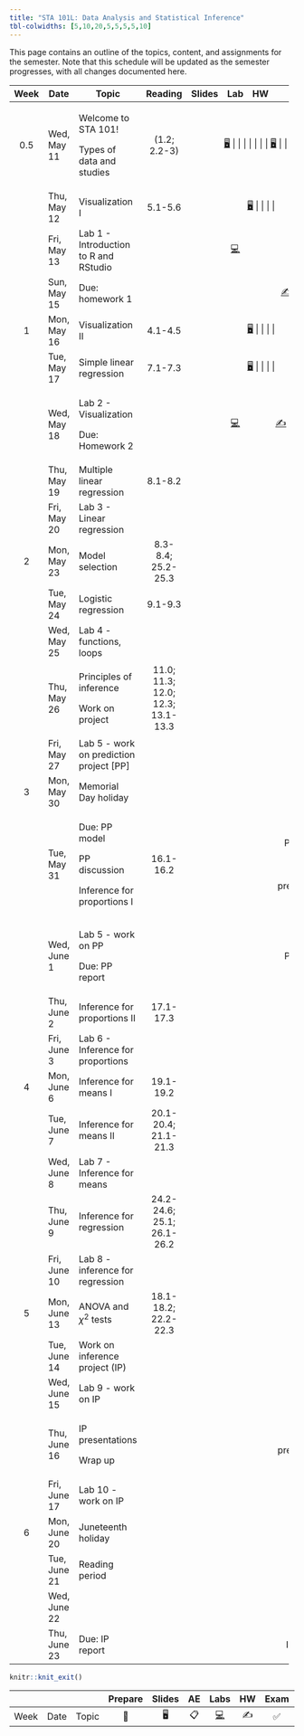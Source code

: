 ```yaml
---
title: "STA 101L: Data Analysis and Statistical Inference"
tbl-colwidths: [5,10,20,5,5,5,5,10]
---
```


This page contains an outline of the topics, content, and assignments for the semester. Note that this schedule will be updated as the semester progresses, with all changes documented here.

::: column-screen-inset-right
+------+--------------+-------------------------------------------+-----------------------------------+--------------------------------------------------------------------------+------------------------------------------------------------------------------------------------------------------------------------------+---------------------+-----------------+
| Week | Date         | Topic                                     | Reading                           | Slides                                                                   | Lab                                                                                                                                      | HW                  | Project         |
+:====:+==============+===========================================+:=================================:+:========================================================================:+:========================================================================================================================================:+:===================:+:===============:+
| 0.5  | Wed, May 11  | Welcome to STA 101!                       | (1.2; 2.2-3)                      | [🖥️](/slides/lec-1.html "Lecture slides"){aria-label="Lecture 1 slides"} |                                                                                                                                          |                     |                 |
|      |              |                                           |                                   |                                                                          |                                                                                                                                          |                     |                 |
|      |              | Types of data and studies                 |                                   | [🖥️](/slides/lec-2.html "Lecture slides"){aria-label="Lecture 2 slides"} |                                                                                                                                          |                     |                 |
+------+--------------+-------------------------------------------+-----------------------------------+--------------------------------------------------------------------------+------------------------------------------------------------------------------------------------------------------------------------------+---------------------+-----------------+
|      | Thu, May 12  | Visualization I                           | 5.1-5.6                           | [🖥️](/slides/lec-3.html "Lecture slides"){aria-label="Lecture 3 slides"} |                                                                                                                                          |                     |                 |
+------+--------------+-------------------------------------------+-----------------------------------+--------------------------------------------------------------------------+------------------------------------------------------------------------------------------------------------------------------------------+---------------------+-----------------+
|      | Fri, May 13  | Lab 1 - Introduction to R and RStudio     |                                   |                                                                          | [💻](https://openintro.shinyapps.io/ims-01-data-01/ "Lab instructions"){aria-label="Lab 1 instructions"}                                 |                     |                 |
+------+--------------+-------------------------------------------+-----------------------------------+--------------------------------------------------------------------------+------------------------------------------------------------------------------------------------------------------------------------------+---------------------+-----------------+
|      | Sun, May 15  | Due: homework 1                           |                                   |                                                                          |                                                                                                                                          | [✍️](/hw/hw-1.html) |                 |
+------+--------------+-------------------------------------------+-----------------------------------+--------------------------------------------------------------------------+------------------------------------------------------------------------------------------------------------------------------------------+---------------------+-----------------+
| 1    | Mon, May 16  | Visualization II                          | 4.1-4.5                           | [🖥️](/slides/lec-3.html "Lecture slides"){aria-label="Lecture 3 slides"} |                                                                                                                                          |                     |                 |
+------+--------------+-------------------------------------------+-----------------------------------+--------------------------------------------------------------------------+------------------------------------------------------------------------------------------------------------------------------------------+---------------------+-----------------+
|      | Tue, May 17  | Simple linear regression                  | 7.1-7.3                           | [🖥️](/slides/lec-4.html "Lecture slides"){aria-label="Lecture 4 slides"} |                                                                                                                                          |                     |                 |
+------+--------------+-------------------------------------------+-----------------------------------+--------------------------------------------------------------------------+------------------------------------------------------------------------------------------------------------------------------------------+---------------------+-----------------+
|      | Wed, May 18  | Lab 2 - Visualization                     |                                   |                                                                          | [💻](http://openintrostat.github.io/oilabs-tidy/02_intro_to_data/intro_to_data.html "Lab instructions"){aria-label="Lab 1 instructions"} | [✍️](/hw/hw-2.html) |                 |
|      |              |                                           |                                   |                                                                          |                                                                                                                                          |                     |                 |
|      |              | Due: Homework 2                           |                                   |                                                                          |                                                                                                                                          |                     |                 |
+------+--------------+-------------------------------------------+-----------------------------------+--------------------------------------------------------------------------+------------------------------------------------------------------------------------------------------------------------------------------+---------------------+-----------------+
|      | Thu, May 19  | Multiple linear regression                | 8.1-8.2                           |                                                                          |                                                                                                                                          |                     |                 |
+------+--------------+-------------------------------------------+-----------------------------------+--------------------------------------------------------------------------+------------------------------------------------------------------------------------------------------------------------------------------+---------------------+-----------------+
|      | Fri, May 20  | Lab 3 - Linear regression                 |                                   |                                                                          |                                                                                                                                          |                     |                 |
+------+--------------+-------------------------------------------+-----------------------------------+--------------------------------------------------------------------------+------------------------------------------------------------------------------------------------------------------------------------------+---------------------+-----------------+
| 2    | Mon, May 23  | Model selection                           | 8.3-8.4; 25.2-25.3                |                                                                          |                                                                                                                                          |                     |                 |
+------+--------------+-------------------------------------------+-----------------------------------+--------------------------------------------------------------------------+------------------------------------------------------------------------------------------------------------------------------------------+---------------------+-----------------+
|      | Tue, May 24  | Logistic regression                       | 9.1-9.3                           |                                                                          |                                                                                                                                          |                     |                 |
+------+--------------+-------------------------------------------+-----------------------------------+--------------------------------------------------------------------------+------------------------------------------------------------------------------------------------------------------------------------------+---------------------+-----------------+
|      | Wed, May 25  | Lab 4 - functions, loops                  |                                   |                                                                          |                                                                                                                                          |                     |                 |
+------+--------------+-------------------------------------------+-----------------------------------+--------------------------------------------------------------------------+------------------------------------------------------------------------------------------------------------------------------------------+---------------------+-----------------+
|      | Thu, May 26  | Principles of inference                   | 11.0; 11.3; 12.0; 12.3; 13.1-13.3 |                                                                          |                                                                                                                                          |                     |                 |
|      |              |                                           |                                   |                                                                          |                                                                                                                                          |                     |                 |
|      |              | Work on project                           |                                   |                                                                          |                                                                                                                                          |                     |                 |
+------+--------------+-------------------------------------------+-----------------------------------+--------------------------------------------------------------------------+------------------------------------------------------------------------------------------------------------------------------------------+---------------------+-----------------+
|      | Fri, May 27  | Lab 5 - work on prediction project \[PP\] |                                   |                                                                          |                                                                                                                                          |                     |                 |
+------+--------------+-------------------------------------------+-----------------------------------+--------------------------------------------------------------------------+------------------------------------------------------------------------------------------------------------------------------------------+---------------------+-----------------+
| 3    | Mon, May 30  | Memorial Day holiday                      |                                   |                                                                          |                                                                                                                                          |                     |                 |
+------+--------------+-------------------------------------------+-----------------------------------+--------------------------------------------------------------------------+------------------------------------------------------------------------------------------------------------------------------------------+---------------------+-----------------+
|      | Tue, May 31  | Due: PP model                             | 16.1-16.2                         |                                                                          |                                                                                                                                          |                     | PP model (9am)  |
|      |              |                                           |                                   |                                                                          |                                                                                                                                          |                     |                 |
|      |              | PP discussion                             |                                   |                                                                          |                                                                                                                                          |                     | PP presentation |
|      |              |                                           |                                   |                                                                          |                                                                                                                                          |                     |                 |
|      |              | Inference for proportions I               |                                   |                                                                          |                                                                                                                                          |                     |                 |
+------+--------------+-------------------------------------------+-----------------------------------+--------------------------------------------------------------------------+------------------------------------------------------------------------------------------------------------------------------------------+---------------------+-----------------+
|      | Wed, June 1  | Lab 5 - work on PP                        |                                   |                                                                          |                                                                                                                                          |                     | PP report       |
|      |              |                                           |                                   |                                                                          |                                                                                                                                          |                     |                 |
|      |              | Due: PP report                            |                                   |                                                                          |                                                                                                                                          |                     |                 |
+------+--------------+-------------------------------------------+-----------------------------------+--------------------------------------------------------------------------+------------------------------------------------------------------------------------------------------------------------------------------+---------------------+-----------------+
|      | Thu, June 2  | Inference for proportions II              | 17.1-17.3                         |                                                                          |                                                                                                                                          |                     |                 |
+------+--------------+-------------------------------------------+-----------------------------------+--------------------------------------------------------------------------+------------------------------------------------------------------------------------------------------------------------------------------+---------------------+-----------------+
|      | Fri, June 3  | Lab 6 - Inference for proportions         |                                   |                                                                          |                                                                                                                                          |                     |                 |
+------+--------------+-------------------------------------------+-----------------------------------+--------------------------------------------------------------------------+------------------------------------------------------------------------------------------------------------------------------------------+---------------------+-----------------+
| 4    | Mon, June 6  | Inference for means I                     | 19.1-19.2                         |                                                                          |                                                                                                                                          |                     |                 |
+------+--------------+-------------------------------------------+-----------------------------------+--------------------------------------------------------------------------+------------------------------------------------------------------------------------------------------------------------------------------+---------------------+-----------------+
|      | Tue, June 7  | Inference for means II                    | 20.1-20.4; 21.1-21.3              |                                                                          |                                                                                                                                          |                     |                 |
+------+--------------+-------------------------------------------+-----------------------------------+--------------------------------------------------------------------------+------------------------------------------------------------------------------------------------------------------------------------------+---------------------+-----------------+
|      | Wed, June 8  | Lab 7 - Inference for means               |                                   |                                                                          |                                                                                                                                          |                     |                 |
+------+--------------+-------------------------------------------+-----------------------------------+--------------------------------------------------------------------------+------------------------------------------------------------------------------------------------------------------------------------------+---------------------+-----------------+
|      | Thu, June 9  | Inference for regression                  | 24.2-24.6; 25.1; 26.1-26.2        |                                                                          |                                                                                                                                          |                     |                 |
+------+--------------+-------------------------------------------+-----------------------------------+--------------------------------------------------------------------------+------------------------------------------------------------------------------------------------------------------------------------------+---------------------+-----------------+
|      | Fri, June 10 | Lab 8 - inference for regression          |                                   |                                                                          |                                                                                                                                          |                     |                 |
+------+--------------+-------------------------------------------+-----------------------------------+--------------------------------------------------------------------------+------------------------------------------------------------------------------------------------------------------------------------------+---------------------+-----------------+
| 5    | Mon, June 13 | ANOVA and $\chi^2$ tests                  | 18.1-18.2; 22.2-22.3              |                                                                          |                                                                                                                                          |                     |                 |
+------+--------------+-------------------------------------------+-----------------------------------+--------------------------------------------------------------------------+------------------------------------------------------------------------------------------------------------------------------------------+---------------------+-----------------+
|      | Tue, June 14 | Work on inference project (IP)            |                                   |                                                                          |                                                                                                                                          |                     |                 |
+------+--------------+-------------------------------------------+-----------------------------------+--------------------------------------------------------------------------+------------------------------------------------------------------------------------------------------------------------------------------+---------------------+-----------------+
|      | Wed, June 15 | Lab 9 - work on IP                        |                                   |                                                                          |                                                                                                                                          |                     |                 |
+------+--------------+-------------------------------------------+-----------------------------------+--------------------------------------------------------------------------+------------------------------------------------------------------------------------------------------------------------------------------+---------------------+-----------------+
|      | Thu, June 16 | IP presentations                          |                                   |                                                                          |                                                                                                                                          |                     | IP presentation |
|      |              |                                           |                                   |                                                                          |                                                                                                                                          |                     |                 |
|      |              | Wrap up                                   |                                   |                                                                          |                                                                                                                                          |                     |                 |
+------+--------------+-------------------------------------------+-----------------------------------+--------------------------------------------------------------------------+------------------------------------------------------------------------------------------------------------------------------------------+---------------------+-----------------+
|      | Fri, June 17 | Lab 10 - work on IP                       |                                   |                                                                          |                                                                                                                                          |                     |                 |
+------+--------------+-------------------------------------------+-----------------------------------+--------------------------------------------------------------------------+------------------------------------------------------------------------------------------------------------------------------------------+---------------------+-----------------+
| 6    | Mon, June 20 | Juneteenth holiday                        |                                   |                                                                          |                                                                                                                                          |                     |                 |
+------+--------------+-------------------------------------------+-----------------------------------+--------------------------------------------------------------------------+------------------------------------------------------------------------------------------------------------------------------------------+---------------------+-----------------+
|      | Tue, June 21 | Reading period                            |                                   |                                                                          |                                                                                                                                          |                     |                 |
+------+--------------+-------------------------------------------+-----------------------------------+--------------------------------------------------------------------------+------------------------------------------------------------------------------------------------------------------------------------------+---------------------+-----------------+
|      | Wed, June 22 |                                           |                                   |                                                                          |                                                                                                                                          |                     |                 |
+------+--------------+-------------------------------------------+-----------------------------------+--------------------------------------------------------------------------+------------------------------------------------------------------------------------------------------------------------------------------+---------------------+-----------------+
|      | Thu, June 23 | Due: IP report                            |                                   |                                                                          |                                                                                                                                          |                     | IP report       |
+------+--------------+-------------------------------------------+-----------------------------------+--------------------------------------------------------------------------+------------------------------------------------------------------------------------------------------------------------------------------+---------------------+-----------------+
:::

```r
knitr::knit_exit()
```

|      |      |       | Prepare | Slides | AE  |                                                    Labs                                                    | HW  | Exam | Project |
|--------|--------|--------|:------:|:------:|:------:|:------:|:------:|:------:|:------:|
| Week | Date | Topic |   📖    |   🖥️   | 📋  | [💻](https://sakai.duke.edu/samigo-app/servlet/Login?id=6fa7ebf3-01af-42a6-91ba-3e813d3901221641094171786) | ✍️  |  ✅  |   📂    |
